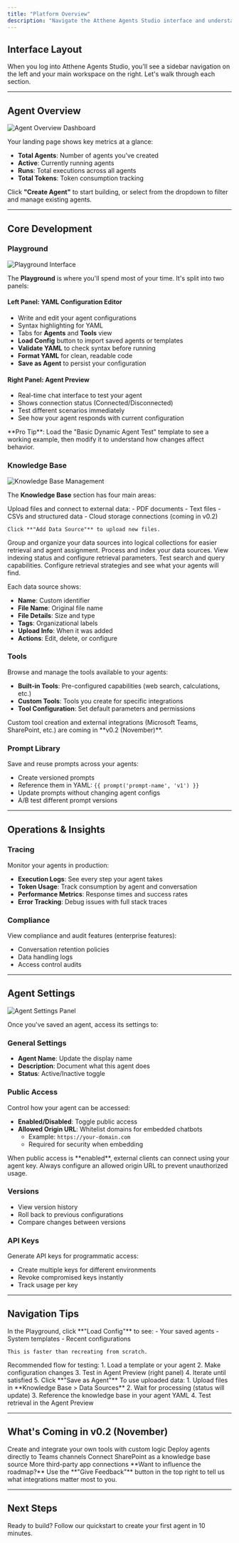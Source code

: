 ---
title: "Platform Overview"
description: "Navigate the Atthene Agents Studio interface and understand each component"
---

## Interface Layout

When you log into Atthene Agents Studio, you'll see a sidebar navigation on the left and your main workspace on the right. Let's walk through each section.

---

## Agent Overview

<Frame>
  <img src="/images/agent-overview.png" alt="Agent Overview Dashboard" />
</Frame>

Your landing page shows key metrics at a glance:

- **Total Agents**: Number of agents you've created
- **Active**: Currently running agents
- **Runs**: Total executions across all agents
- **Total Tokens**: Token consumption tracking

Click **"Create Agent"** to start building, or select from the dropdown to filter and manage existing agents.

---

## Core Development

### Playground

<Frame>
  <img src="/images/playground.png" alt="Playground Interface" />
</Frame>

The **Playground** is where you'll spend most of your time. It's split into two panels:

#### Left Panel: YAML Configuration Editor
- Write and edit your agent configurations
- Syntax highlighting for YAML
- Tabs for **Agents** and **Tools** view
- **Load Config** button to import saved agents or templates
- **Validate YAML** to check syntax before running
- **Format YAML** for clean, readable code
- **Save as Agent** to persist your configuration

#### Right Panel: Agent Preview
- Real-time chat interface to test your agent
- Shows connection status (Connected/Disconnected)
- Test different scenarios immediately
- See how your agent responds with current configuration

<Tip>
**Pro Tip**: Load the "Basic Dynamic Agent Test" template to see a working example, then modify it to understand how changes affect behavior.
</Tip>

### Knowledge Base

<Frame>
  <img src="/images/knowledge-base.png" alt="Knowledge Base Management" />
</Frame>

The **Knowledge Base** section has four main areas:

<Tabs>
  <Tab title="Data Sources">
    Upload files and connect to external data:
    - PDF documents
    - Text files
    - CSVs and structured data
    - Cloud storage connections (coming in v0.2)
    
    Click **"Add Data Source"** to upload new files.
  </Tab>
  
  <Tab title="Collections">
    Group and organize your data sources into logical collections for easier retrieval and agent assignment.
  </Tab>
  
  <Tab title="Knowledge Base">
    Process and index your data sources. View indexing status and configure retrieval parameters.
  </Tab>
  
  <Tab title="Retrieval">
    Test search and query capabilities. Configure retrieval strategies and see what your agents will find.
  </Tab>
</Tabs>

Each data source shows:
- **Name**: Custom identifier
- **File Name**: Original file name
- **File Details**: Size and type
- **Tags**: Organizational labels
- **Upload Info**: When it was added
- **Actions**: Edit, delete, or configure

### Tools

Browse and manage the tools available to your agents:

- **Built-in Tools**: Pre-configured capabilities (web search, calculations, etc.)
- **Custom Tools**: Tools you create for specific integrations
- **Tool Configuration**: Set default parameters and permissions

<Note>
Custom tool creation and external integrations (Microsoft Teams, SharePoint, etc.) are coming in **v0.2 (November)**.
</Note>

### Prompt Library

Save and reuse prompts across your agents:

- Create versioned prompts
- Reference them in YAML: `{{ prompt('prompt-name', 'v1') }}`
- Update prompts without changing agent configs
- A/B test different prompt versions

---

## Operations & Insights

### Tracing

Monitor your agents in production:

- **Execution Logs**: See every step your agent takes
- **Token Usage**: Track consumption by agent and conversation
- **Performance Metrics**: Response times and success rates
- **Error Tracking**: Debug issues with full stack traces

### Compliance

View compliance and audit features (enterprise features):

- Conversation retention policies
- Data handling logs
- Access control audits

---

## Agent Settings

<Frame>
  <img src="/images/agent-settings.png" alt="Agent Settings Panel" />
</Frame>

Once you've saved an agent, access its settings to:

### General Settings

- **Agent Name**: Update the display name
- **Description**: Document what this agent does
- **Status**: Active/Inactive toggle

### Public Access

Control how your agent can be accessed:

- **Enabled/Disabled**: Toggle public access
- **Allowed Origin URL**: Whitelist domains for embedded chatbots
  - Example: `https://your-domain.com`
  - Required for security when embedding

<Warning>
When public access is **enabled**, external clients can connect using your agent key. Always configure an allowed origin URL to prevent unauthorized usage.
</Warning>

### Versions

- View version history
- Roll back to previous configurations
- Compare changes between versions

### API Keys

Generate API keys for programmatic access:

- Create multiple keys for different environments
- Revoke compromised keys instantly
- Track usage per key

---

## Navigation Tips

<AccordionGroup>
  <Accordion title="Quick Configuration Loading">
    In the Playground, click **"Load Config"** to see:
    - Your saved agents
    - System templates
    - Recent configurations
    
    This is faster than recreating from scratch.
  </Accordion>
  
  <Accordion title="Testing Workflow">
    Recommended flow for testing:
    1. Load a template or your agent
    2. Make configuration changes
    3. Test in Agent Preview (right panel)
    4. Iterate until satisfied
    5. Click **"Save as Agent"**
  </Accordion>
  
  <Accordion title="Knowledge Base Integration">
    To use uploaded data:
    1. Upload files in **Knowledge Base > Data Sources**
    2. Wait for processing (status will update)
    3. Reference the knowledge base in your agent YAML
    4. Test retrieval in the Agent Preview
  </Accordion>
</AccordionGroup>

---

## What's Coming in v0.2 (November)

<CardGroup cols={2}>
  <Card title="Custom Tools" icon="code">
    Create and integrate your own tools with custom logic
  </Card>
  <Card title="Microsoft Teams" icon="microsoft">
    Deploy agents directly to Teams channels
  </Card>
  <Card title="SharePoint Integration" icon="folder">
    Connect SharePoint as a knowledge base source
  </Card>
  <Card title="Additional Integrations" icon="plug">
    More third-party app connections
  </Card>
</CardGroup>

<Tip>
**Want to influence the roadmap?** Use the **"Give Feedback"** button in the top right to tell us what integrations matter most to you.
</Tip>

---

## Next Steps

<Card title="Quickstart Guide" icon="rocket" href="/quickstart">
  Ready to build? Follow our quickstart to create your first agent in 10 minutes.
</Card>